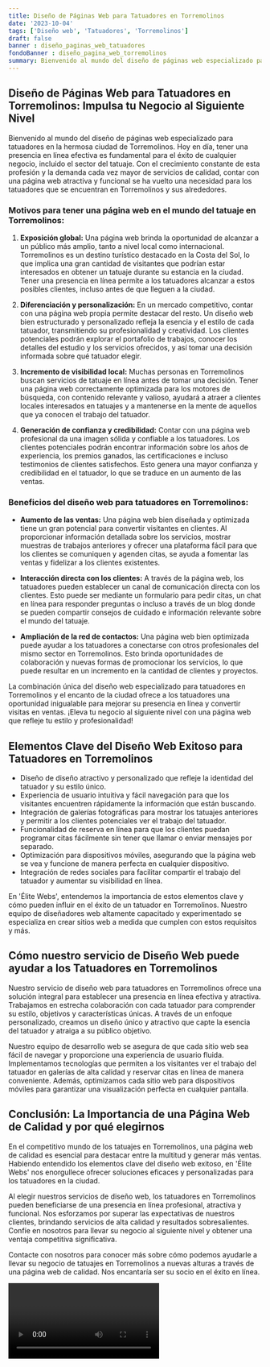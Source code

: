 ```yaml
---
title: Diseño de Páginas Web para Tatuadores en Torremolinos
date: '2023-10-04'
tags: ['Diseño web', 'Tatuadores', 'Torremolinos']
draft: false
banner : diseño_paginas_web_tatuadores
fondoBanner : diseño_pagina_web_torremolinos
summary: Bienvenido al mundo del diseño de páginas web especializado para tatuadores en la hermosa ciudad de Torremolinos. Hoy en día, tener una presencia en línea efectiva es fundamental para el éxito de cualquier negocio, incluido el sector del tatuaje. Con el crecimiento constante de esta profesión y la demanda cada vez mayor de servicios de calidad, contar con una página web atractiva y funcional se ha vuelto una necesidad para los tatuadores que se encuentran en Torremolinos y sus alrededores.
---
```


## **Diseño de Páginas Web para Tatuadores en Torremolinos: Impulsa tu Negocio al Siguiente Nivel**

Bienvenido al mundo del diseño de páginas web especializado para tatuadores en la hermosa ciudad de Torremolinos. Hoy en día, tener una presencia en línea efectiva es fundamental para el éxito de cualquier negocio, incluido el sector del tatuaje. Con el crecimiento constante de esta profesión y la demanda cada vez mayor de servicios de calidad, contar con una página web atractiva y funcional se ha vuelto una necesidad para los tatuadores que se encuentran en Torremolinos y sus alrededores.

### **Motivos para tener una página web en el mundo del tatuaje en Torremolinos:**

1. **Exposición global:** Una página web brinda la oportunidad de alcanzar a un público más amplio, tanto a nivel local como internacional. Torremolinos es un destino turístico destacado en la Costa del Sol, lo que implica una gran cantidad de visitantes que podrían estar interesados en obtener un tatuaje durante su estancia en la ciudad. Tener una presencia en línea permite a los tatuadores alcanzar a estos posibles clientes, incluso antes de que lleguen a la ciudad.

2. **Diferenciación y personalización:** En un mercado competitivo, contar con una página web propia permite destacar del resto. Un diseño web bien estructurado y personalizado refleja la esencia y el estilo de cada tatuador, transmitiendo su profesionalidad y creatividad. Los clientes potenciales podrán explorar el portafolio de trabajos, conocer los detalles del estudio y los servicios ofrecidos, y así tomar una decisión informada sobre qué tatuador elegir.

3. **Incremento de visibilidad local:** Muchas personas en Torremolinos buscan servicios de tatuaje en línea antes de tomar una decisión. Tener una página web correctamente optimizada para los motores de búsqueda, con contenido relevante y valioso, ayudará a atraer a clientes locales interesados en tatuajes y a mantenerse en la mente de aquellos que ya conocen el trabajo del tatuador.

4. **Generación de confianza y credibilidad:** Contar con una página web profesional da una imagen sólida y confiable a los tatuadores. Los clientes potenciales podrán encontrar información sobre los años de experiencia, los premios ganados, las certificaciones e incluso testimonios de clientes satisfechos. Esto genera una mayor confianza y credibilidad en el tatuador, lo que se traduce en un aumento de las ventas.

### **Beneficios del diseño web para tatuadores en Torremolinos:**

- **Aumento de las ventas:** Una página web bien diseñada y optimizada tiene un gran potencial para convertir visitantes en clientes. Al proporcionar información detallada sobre los servicios, mostrar muestras de trabajos anteriores y ofrecer una plataforma fácil para que los clientes se comuniquen y agenden citas, se ayuda a fomentar las ventas y fidelizar a los clientes existentes.

- **Interacción directa con los clientes:** A través de la página web, los tatuadores pueden establecer un canal de comunicación directa con los clientes. Esto puede ser mediante un formulario para pedir citas, un chat en línea para responder preguntas o incluso a través de un blog donde se pueden compartir consejos de cuidado e información relevante sobre el mundo del tatuaje.

- **Ampliación de la red de contactos:** Una página web bien optimizada puede ayudar a los tatuadores a conectarse con otros profesionales del mismo sector en Torremolinos. Esto brinda oportunidades de colaboración y nuevas formas de promocionar los servicios, lo que puede resultar en un incremento en la cantidad de clientes y proyectos.

La combinación única del diseño web especializado para tatuadores en Torremolinos y el encanto de la ciudad ofrece a los tatuadores una oportunidad inigualable para mejorar su presencia en línea y convertir visitas en ventas. ¡Eleva tu negocio al siguiente nivel con una página web que refleje tu estilo y profesionalidad!

<GifSeo />

<Cta />

## Elementos Clave del Diseño Web Exitoso para Tatuadores en Torremolinos

- Diseño de diseño atractivo y personalizado que refleje la identidad del tatuador y su estilo único.
- Experiencia de usuario intuitiva y fácil navegación para que los visitantes encuentren rápidamente la información que están buscando.
- Integración de galerías fotográficas para mostrar los tatuajes anteriores y permitir a los clientes potenciales ver el trabajo del tatuador.
- Funcionalidad de reserva en línea para que los clientes puedan programar citas fácilmente sin tener que llamar o enviar mensajes por separado.
- Optimización para dispositivos móviles, asegurando que la página web se vea y funcione de manera perfecta en cualquier dispositivo.
- Integración de redes sociales para facilitar compartir el trabajo del tatuador y aumentar su visibilidad en línea.

En 'Élite Webs', entendemos la importancia de estos elementos clave y cómo pueden influir en el éxito de un tatuador en Torremolinos. Nuestro equipo de diseñadores web altamente capacitado y experimentado se especializa en crear sitios web a medida que cumplen con estos requisitos y más.

## Cómo nuestro servicio de Diseño Web puede ayudar a los Tatuadores en Torremolinos

Nuestro servicio de diseño web para tatuadores en Torremolinos ofrece una solución integral para establecer una presencia en línea efectiva y atractiva. Trabajamos en estrecha colaboración con cada tatuador para comprender su estilo, objetivos y características únicas. A través de un enfoque personalizado, creamos un diseño único y atractivo que capte la esencia del tatuador y atraiga a su público objetivo.

Nuestro equipo de desarrollo web se asegura de que cada sitio web sea fácil de navegar y proporcione una experiencia de usuario fluida. Implementamos tecnologías que permiten a los visitantes ver el trabajo del tatuador en galerías de alta calidad y reservar citas en línea de manera conveniente. Además, optimizamos cada sitio web para dispositivos móviles para garantizar una visualización perfecta en cualquier pantalla.

## Conclusión: La Importancia de una Página Web de Calidad y por qué elegirnos

En el competitivo mundo de los tatuajes en Torremolinos, una página web de calidad es esencial para destacar entre la multitud y generar más ventas. Habiendo entendido los elementos clave del diseño web exitoso, en 'Élite Webs' nos enorgullece ofrecer soluciones eficaces y personalizadas para los tatuadores en la ciudad.

Al elegir nuestros servicios de diseño web, los tatuadores en Torremolinos pueden beneficiarse de una presencia en línea profesional, atractiva y funcional. Nos esforzamos por superar las expectativas de nuestros clientes, brindando servicios de alta calidad y resultados sobresalientes. Confíe en nosotros para llevar su negocio al siguiente nivel y obtener una ventaja competitiva significativa.

Contacte con nosotros para conocer más sobre cómo podemos ayudarle a llevar su negocio de tatuajes en Torremolinos a nuevas alturas a través de una página web de calidad. Nos encantaría ser su socio en el éxito en línea.

<Video />

<CtaBot job='Tatuadores' city='Torremolinos'/>

<Gmaps query='Torremolinos+españa+maps' />